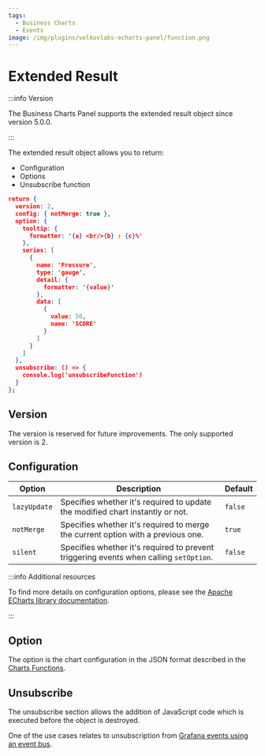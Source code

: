 ```yaml
---
tags:
  - Business Charts
  - Events
image: /img/plugins/volkovlabs-echarts-panel/function.png
---
```



# Extended Result

:::info Version

The Business Charts Panel supports the extended result object since version 5.0.0.

:::

The extended result object allows you to return:

- Configuration
- Options
- Unsubscribe function

```json
return {
  version: 2,
  config: { notMerge: true },
  option: {
    tooltip: {
      formatter: '{a} <br/>{b} : {c}%'
    },
    series: [
      {
        name: 'Pressure',
        type: 'gauge',
        detail: {
          formatter: '{value}'
        },
        data: [
          {
            value: 50,
            name: 'SCORE'
          }
        ]
      }
    ]
  },
  unsubscribe: () => {
    console.log('unsubscribeFunction')
  }
};
```

## Version

The version is reserved for future improvements. The only supported version is 2.

## Configuration

| Option       | Description                                                                            | Default |
| ------------ | -------------------------------------------------------------------------------------- | ------- |
| `lazyUpdate` | Specifies whether it's required to update the modified chart instantly or not.         | `false` |
| `notMerge`   | Specifies whether it's required to merge the current option with a previous one.       | `true`  |
| `silent`     | Specifies whether it's required to prevent triggering events when calling `setOption`. | `false` |

:::info Additional resources

To find more details on configuration options, please see the [Apache ECharts library documentation](https://echarts.apache.org/en/api.html#echartsInstance.setOption).

:::

## Option

The option is the chart configuration in the JSON format described in the [Charts Functions](../options).

## Unsubscribe

The unsubscribe section allows the addition of JavaScript code which is executed before the object is destroyed.

One of the use cases relates to unsubscription from [Grafana events using an event bus](../eventbus).
